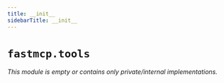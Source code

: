 ---
title: __init__
sidebarTitle: __init__
---

# `fastmcp.tools`

*This module is empty or contains only private/internal implementations.*
